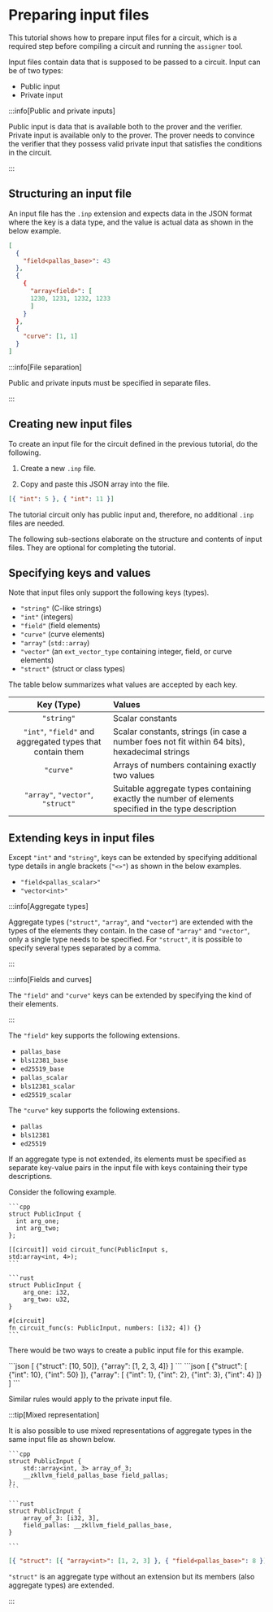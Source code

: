 
# Preparing input files

This tutorial shows how to prepare input files for a circuit, which is a required step before compiling a circuit and running the `assigner` tool.

Input files contain data that is supposed to be passed to a circuit. Input can be of two types:

- Public input
- Private input

:::info[Public and private inputs]

Public input is data that is available both to the prover and the verifier. Private input is available only to the prover. The prover needs to convince the verifier that they possess valid private input that satisfies the conditions in the circuit.

:::

## Structuring an input file

An input file has the `.inp` extension and expects data in the JSON format where the key is a data type, and the value is actual data as shown in the below example.

```json
[
  {
    "field<pallas_base>": 43
  },
  {
    {
      "array<field>": [
      1230, 1231, 1232, 1233
      ]
    }
  },
  {
    "curve": [1, 1]
  }
]
```

:::info[File separation]

Public and private inputs must be specified in separate files.

:::

## Creating new input files

To create an input file for the circuit defined in the previous tutorial, do the following.

1. Create a new `.inp` file.

2. Copy and paste this JSON array into the file.

```json
[{ "int": 5 }, { "int": 11 }]
```

The tutorial circuit only has public input and, therefore, no additional `.inp` files are needed.

The following sub-sections elaborate on the structure and contents of input files. They are optional for completing the tutorial.

## Specifying keys and values

Note that input files only support the following keys (types).

- `"string"` (C-like strings)
- `"int"` (integers)
- `"field"` (field elements)
- `"curve"` (curve elements)
- `"array"` (`std::array`)
- `"vector"` (an `ext_vector_type` containing integer, field, or curve elements)
- `"struct"` (struct or class types)

The table below summarizes what values are accepted by each key.

|                        Key (Type)                         | Values                                                                                               |
| :-------------------------------------------------------: | :--------------------------------------------------------------------------------------------------- |
|                        `"string"`                         | Scalar constants                                                                                     |
| `"int"`, `"field"` and aggregated types that contain them | Scalar constants, strings (in case a number foes not fit within 64 bits), hexadecimal strings        |
|                         `"curve"`                         | Arrays of numbers containing exactly two values                                                      |
|             `"array"`, `"vector"`, `"struct"`             | Suitable aggregate types containing exactly the number of elements specified in the type description |

## Extending keys in input files

Except `"int"` and `"string"`, keys can be extended by specifying additional type details in angle brackets (`"<>"`) as shown in the below examples.

- `"field<pallas_scalar>"`
- `"vector<int>"`

:::info[Aggregate types]

Aggregate types (`"struct"`, `"array"`, and `"vector"`) are extended with the types of the elements they contain. In the case of `"array"` and `"vector"`, only a single type needs to be specified. For `"struct"`, it is possible to specify several types separated by a comma.

:::

:::info[Fields and curves]

The `"field"` and `"curve"` keys can be extended by specifying the kind of their elements.

:::

The `"field"` key supports the following extensions.

- `pallas_base`
- `bls12381_base`
- `ed25519_base`
- `pallas_scalar`
- `bls12381_scalar`
- `ed25519_scalar`

The `"curve"` key supports the following extensions.

- `pallas`
- `bls12381`
- `ed25519`

If an aggregate type is not extended, its elements must be specified as separate key-value pairs in the input file with keys containing their type descriptions.

Consider the following example.

<Tabs groupId='language'>
  <TabItem value='cpp' label='C++'>

    ```cpp
    struct PublicInput {
      int arg_one;
      int arg_two;
    };

    [[circuit]] void circuit_func(PublicInput s,
    std:array<int, 4>);
    ```

  </TabItem>
  <TabItem value='rust' label='Rust'>

    ```rust
    struct PublicInput {  
        arg_one: i32,  
        arg_two: u32,  
    }  

    #[circuit]
    fn circuit_func(s: PublicInput, numbers: [i32; 4]) {}
    ```

  </TabItem>
</Tabs>

There would be two ways to create a public input file for this example.

<Tabs>
  <TabItem value='fullSpec' label='With extensions'>
    ```json
    [
      {"struct<int, int>": [10, 50]}, 
      {"array<int>": [1, 2, 3, 4]}
    ]
    ```
  </TabItem>
  <TabItem value='lowSpec' label='Without extensions'>
    ```json
    [ {"struct": [
        {"int": 10},
        {"int": 50}
      ]},
      {"array": [
        {"int": 1},
        {"int": 2},
        {"int": 3},
        {"int": 4}
      ]}
    ]
    ```
  </TabItem>
</Tabs>

Similar rules would apply to the private input file.

:::tip[Mixed representation]

It is also possible to use mixed representations of aggregate types in the same input file as shown below.

<Tabs groupId='language'>
  <TabItem value='cpp' label='C++'>

    ```cpp
    struct PublicInput {  
        std::array<int, 3> array_of_3;  
        __zkllvm_field_pallas_base field_pallas;  
    };  
    ```

  </TabItem>
  <TabItem value='rust' label='Rust'>

    ```rust
    struct PublicInput {  
        array_of_3: [i32, 3],  
        field_pallas: __zkllvm_field_pallas_base,  
    }  

    ```

  </TabItem>
</Tabs>

```json
[{ "struct": [{ "array<int>": [1, 2, 3] }, { "field<pallas_base>": 8 }] }]
```

`"struct"` is an aggregate type without an extension but its members (also aggregate types) are extended.

:::

